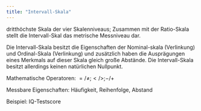 ```yaml
---
title: "Intervall-Skala"
---
```


dritthöchste Skala der vier Skalenniveaus;
Zusammen mit der Ratio-Skala stellt die Intervall-Skal das metrische Messniveau dar.

Die Intervall-Skala besitzt die Eigenschaften der Nominal-skala (Verlinkung) und Ordinal-Skala (Verlinkung) und zusätzlich haben die Ausprägungen eines Merkmals auf dieser Skala gleich große Abstände. Die Intervall-Skala besitzt allerdings keinen natürlichen Nullpunkt.

Mathematische Operatoren: $=/≠ ; </> ; −/ +$

Messbare Eigenschaften: Häufigkeit, Reihenfolge, Abstand

Beispiel: IQ-Testscore


